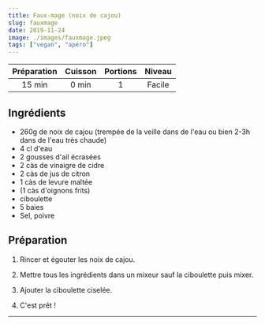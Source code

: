 ```yaml
---
title: Faux-mage (noix de cajou)
slug: fauxmage
date: 2019-11-24
image: ./images/fauxmage.jpeg
tags: ["vegan", "apéro"]
---
```


| Préparation | Cuisson | Portions | Niveau |
| :-: | :-: | :-: | :-: |
| 15 min | 0 min | 1 | Facile |

## Ingrédients
- <ListItem>260g de noix de cajou (trempée de la veille dans de l'eau ou bien 2-3h dans de l'eau très chaude)</ListItem>
- <ListItem>4 cl d'eau</ListItem>
- <ListItem>2 gousses d'ail écrasées</ListItem>
- <ListItem>2 càs de vinaigre de cidre</ListItem>
- <ListItem>2 càs de jus de citron</ListItem>
- <ListItem>1 càs de levure maltée</ListItem>
- <ListItem>(1 càs  d'oignons frits)</ListItem>
- <ListItem>ciboulette</ListItem>
- <ListItem>5 baies</ListItem>
- <ListItem>Sel, poivre</ListItem>

## Préparation

1. Rincer et égouter les noix de cajou.

2. Mettre tous les ingrédients dans un mixeur sauf la ciboulette puis mixer.

3. Ajouter la ciboulette ciselée.

4. C'est prêt !

---
